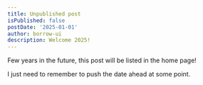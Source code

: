 ```yaml
---
title: Unpublished post
isPublished: false
postDate: '2025-01-01'
author: borrow-ui
description: Welcome 2025!
---
```


Few years in the future, this post will be listed in the home page!

I just need to remember to push the date ahead at some point.

